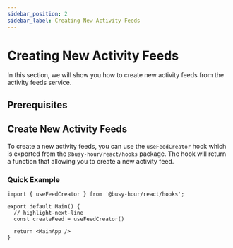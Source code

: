 ```yaml
---
sidebar_position: 2
sidebar_label: Creating New Activity Feeds
---
```



# Creating New Activity Feeds

In this section, we will show you how to create new activity feeds from the activity feeds service.

## Prerequisites

<ActivityFeedPrerequisites />

## Create New Activity Feeds

To create a new activity feeds, you can use the `useFeedCreator` hook which is exported from the `@busy-hour/react/hooks` package. The hook will return a function that allowing you to create a new activity feed.

### Quick Example

```tsx title="src/main.tsx"
import { useFeedCreator } from '@busy-hour/react/hooks';

export default Main() {
  // highlight-next-line
  const createFeed = useFeedCreator()

  return <MainApp />
}
```
